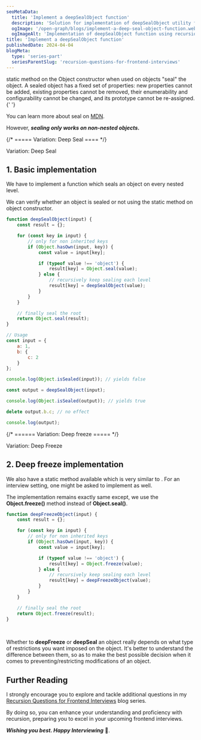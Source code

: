 ```yaml
---
seoMetaData:
  title: 'Implement a deepSealObject function'
  description: 'Solution for implementation of deepSealObject utility function question using recursion asked in frontend interviews.'
  ogImage: '/open-graph/blogs/implement-a-deep-seal-object-function.webp'
  ogImageAlt: 'Implementation of deepSealObject function using recursion'
title: 'Implement a deepSealObject function'
publishedDate: 2024-04-04
blogMeta:
  type: 'series-part'
  seriesParentSlug: 'recursion-questions-for-frontend-interviews'
---
```


<InlineCode code="Object.seal()" /> static method on the Object constructor when used on objects "seal" the object. A sealed
object has a fixed set of properties: new properties cannot be added, existing properties cannot be removed, their enumerability
and configurability cannot be changed, and its prototype cannot be re-assigned.{' '}

You can learn more about seal on [MDN](https://developer.mozilla.org/en-US/docs/Web/JavaScript/Reference/Global_Objects/Object/seal 'Visit MDN to learn more about Object.seal()').

However, **_sealing only works on non-nested objects._**

{/* ===== Variation: Deep Seal ==== */}

<section>
<SubHeading>Variation: Deep Seal</SubHeading>

## 1. Basic implementation

We have to implement a <InlineCode code="deepSealObject" /> function which seals an object on every nested level.

We can verify whether an object is sealed or not using the <InlineCode code="Object.isSealed()" /> static method on object constructor.

```js title="./src/deepSealObject.js"
function deepSealObject(input) {
	const result = {};

	for (const key in input) {
		// only for non inherited keys
		if (Object.hasOwn(input, key)) {
			const value = input[key];

			if (typeof value !== 'object') {
				result[key] = Object.seal(value);
			} else {
				// recursively keep sealing each level
				result[key] = deepSealObject(value);
			}
		}
	}

	// finally seal the root
	return Object.seal(result);
}

// Usage
const input = {
	a: 1,
	b: {
		c: 2
	}
};

console.log(Object.isSealed(input)); // yields false

const output = deepSealObject(input);

console.log(Object.isSealed(output)); // yields true

delete output.b.c; // no effect

console.log(output);
```

</section>

{/* ====== Variation: Deep freeze ===== */}

<section>

<SubHeading>Variation: Deep Freeze</SubHeading>

## 2. Deep freeze implementation

We also have a <InlineCode code="Object.freeze()"/> static method available which is very similar to <InlineCode code="Object.seal()"/>. For an interview setting, one might be asked to implement <InlineCode code="deepFreezeObject"/> as well.

The implementation remains exactly same except, we use the **Object.freeze()** method instead of **Object.seal()**.

```js title="./src/deepFreezeObject.js" ins={10,13, 19}
function deepFreezeObject(input) {
	const result = {};

	for (const key in input) {
		// only for non inherited keys
		if (Object.hasOwn(input, key)) {
			const value = input[key];

			if (typeof value !== 'object') {
				result[key] = Object.freeze(value);
			} else {
				// recursively keep sealing each level
				result[key] = deepFreezeObject(value);
			}
		}
	}

	// finally seal the root
	return Object.freeze(result);
}
```

</section>

<br />

Whether to **deepFreeze** or **deepSeal** an object really depends on what type of restrictions you want imposed on the object.
It's better to understand the difference between them, so as to make the best possible decision when it comes to preventing/restricting
modifications of an object.

## Further Reading

I strongly encourage you to explore and tackle additional questions in my [Recursion Questions for Frontend Interviews](/blog/recursion-questions-for-frontend-interviews/ 'Find more question on recursion in the recursion questions for frontend interviews blog series') blog series.

By doing so, you can enhance your understanding and proficiency with recursion, preparing you to excel in your upcoming frontend interviews.

**_Wishing you best. Happy Interviewing_** 🫡.
